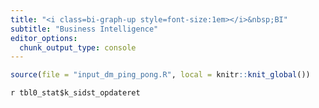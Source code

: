 ```yaml
---
title: "<i class=bi-graph-up style=font-size:1em></i>&nbsp;BI"
subtitle: "Business Intelligence"
editor_options: 
  chunk_output_type: console
---
```


```r
source(file = "input_dm_ping_pong.R", local = knitr::knit_global())
```

`r tbl0_stat$k_sidst_opdateret`
